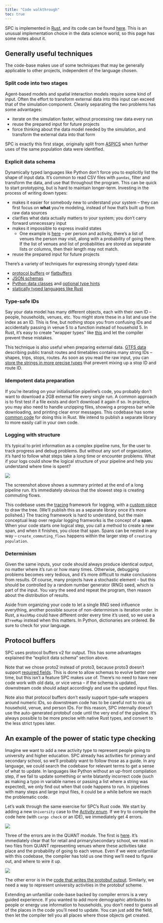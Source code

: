 ```yaml
---
title: "Code walkthrough"
toc: true
---
```


SPC is implemented in [Rust](https://www.rust-lang.org), and its code can be
found [here](https://github.com/alan-turing-institute/uatk-spc/tree/main/src).
This is an unusual implementation choice in the data science world, so this
page has some notes about it.

## Generally useful techniques

The code-base makes use of some techniques that may be generally applicable to
other projects, independent of the language chosen.

### Split code into two stages

Agent-based models and spatial interaction models require some kind of input.
Often the effort to transform external data into this input can exceed that of
the simulation component. Cleanly separating the two problems has some
advantages:

- iterate on the simulation faster, without processing raw data every run
- reuse the prepared input for future projects
- force thinking about the data model needed by the simulation, and transform
  the external data into that form

SPC is exactly this first stage, originally split from
[ASPICS](https://github.com/alan-turing-institute/uatk-aspics) when further
uses of the same population data were identified.

### Explicit data schema

Dynamically typed languages like Python don't force you to explicitly list the
shape of input data. It's common to read CSV files with `pandas`, filter and
transform the data, and use that throughout the program. This can be quick to
start prototyping, but is hard to maintain longer-term. Investing in the process
of writing down types:

- makes it easier for somebody new to understand your system -- they can first
  focus on **what** you're modeling, instead of how that's built up from raw
  data sources
- clarifies what data actually matters to your system; you don't carry forward
  unnecessary input
- makes it impossible to express invalid states
  - One example is
    [here](https://github.com/alan-turing-institute/uatk-spc/blob/ddca656761c818a2d586ca5fa6260e1138b94d36/src/lib.rs#L145)
    -- per person and activity, there's a list of venues the person may visit,
    along with a probability of going there. If the list of venues and list of
    probabilities are stored as separate lists or columns, then their length may
    not match.
- reuse the prepared input for future projects

There's a variety of techniques for expressing strongly typed data:

- [protocol buffers](https://developers.google.com/protocol-buffers/docs/pythontutorial)
  or [flatbuffers](https://google.github.io/flatbuffers/)
- [JSON schemas](https://json-schema.org)
- [Python data classes](https://docs.python.org/3/library/dataclasses.html) and
  [optional type hints](https://mypy.readthedocs.io/en/stable/index.html)
- [statically typed languages like Rust](https://github.com/alan-turing-institute/uatk-spc/blob/ddca656761c818a2d586ca5fa6260e1138b94d36/src/lib.rs#L41)

### Type-safe IDs

Say your data model has many different objects, each with their own ID --
people, households, venues, etc. You might store these in a list and use the
index as an ID. This is fine, but nothing stops you from confusing IDs and
accidentally passing in venue 5 to a function instead of household 5. In Rust,
it's easy to create "wrapper types" like
[this](https://github.com/alan-turing-institute/uatk-spc/blob/ddca656761c818a2d586ca5fa6260e1138b94d36/src/lib.rs#L260)
and let the compiler prevent these mistakes.

This technique is also useful when preparing external data.
[GTFS data](https://developers.google.com/transit/gtfs/reference) describing
public transit routes and timetables contains many string IDs -- shapes, trips,
stops, routes. As soon as you read the raw input, you can
[store the strings in more precise types](https://github.com/a-b-street/abstreet/blob/c9de8c691c5e7fcf04817c790aeb9d14371c9328/convert_osm/src/gtfs.rs#L178)
that prevent mixing up a stop ID and route ID.

### Idempotent data preparation

If you're iterating on your initialisation pipeline's code, you probably don't
want to download a 2GB external file every single run. A common approach is to
first test if a file exists and don't download it again if so. In practice, you
may also need to handle unzipping files, showing a progress bar while
downloading, and printing clear error messages. This codebase has some
[common code](https://github.com/alan-turing-institute/uatk-spc/blob/ddca656761c818a2d586ca5fa6260e1138b94d36/src/utilities.rs)
for doing this in Rust. We intend to publish a separate library to more easily
call in your own code.

### Logging with structure

It's typical to print information as a complex pipeline runs, for the user to
track progress and debug problems. But without any sort of organization, it's
hard to follow what steps take a long time or encounter problems. What if your
logs could show the logical structure of your pipeline and help you understand
where time is spent?

![](img/tracing.png)

The screenshot above shows a summary printed at the end of a long pipeline run.
It's immediately obvious that the slowest step is creating commuting flows.

This codebase uses the [tracing](https://crates.io/crates/tracing) framework for
logging, with a
[custom piece](https://github.com/alan-turing-institute/uatk-spc/blob/main/src/tracing_span_tree.rs)
to draw the tree. (We'll publish this as a separate library once it's more
polished.) The tracing framework is hard to understand, but the main conceptual
leap over regular logging framworks is the concept of a **span**. When your code
starts one logical step, you call a method to create a new span, and when it
finishes, you close that span. Spans can be nested in any way --
`create_commuting_flows` happens within the larger step of
`creating population`.

### Determinism

Given the same inputs, your code should always produce identical output, no
matter where it's run or how many times. Otherwise, debugging problems becomes
very tedious, and it's more difficult to make conclusions from results. Of
course, many projects have a stochastic element -- but this should be controlled
by a random number generator (RNG) seed, which is part of the input. You vary
the seed and repeat the program, then reason about the distribution of results.

Aside from organizing your code to let a single RNG seed influence everything,
another possible source of non-determinism is iteration order. In Rust, a
`HashMap` could have different order every time it's used, so we use a
`BTreeMap` instead when this matters. In Python, dictionaries are ordered. Be
sure to check for your language.

## Protocol buffers

SPC uses protocol buffers v2 for output. This has some advantages explained the
"explicit data schema" section above.

Note that we chose proto2 instead of proto3, because proto3 doesn't support [required
fields](https://github.com/protocolbuffers/protobuf/issues/2497). This is done
to allow schemas to evolve better over time, but this isn't a feature SPC makes
use of. There's no need to have new code work with old data, or vice versa --
if the schema is updated, downstream code should adapt accordingly and use the
updated input files.

Note also that protocol buffers don't easily support type-safe wrappers around
numeric IDs, so downstream code has to be careful not to mix up household,
venue, and person IDs. For this reason, SPC internally doesn't use the
auto-generated protobuf code until the very end of the pipeline. It's always
possible to be more precise with native Rust types, and convert to the less
strict types later.

## An example of the power of static type checking

Imagine we want to add a new activity type to represent people going to
university and higher education. SPC already has activities for primary and
secondary school, so we'll probably want to follow those as a guide. In any
language, we could search the codebase for relevant terms to get a sense of
what to update. In languages like Python without an up-front compilation step,
if we fail to update something or write blatantly incorrect code (such as
making a typo in variable names or passing a list where a string was expected),
we only find out when that code happens to run. In pipelines with many steps
and large input files, it could be a while before we reach the problematic
code.

Let's walk through the same exercise for SPC's Rust code. We start by adding a
new `University` case to the [Activity
enum](https://github.com/alan-turing-institute/uatk-spc/blob/03bd8152a33ba43d6de96e308df6748e4e4183ea/src/lib.rs#L128).
If we try to compile the code here (with `cargo check` or an IDE), we
immediately get 4 errors.

![](img/error1.png)

Three of the errors are in the QUANT module. The first is
[here](https://github.com/alan-turing-institute/uatk-spc/blob/03bd8152a33ba43d6de96e308df6748e4e4183ea/src/init/quant.rs#L38).
It's immediately clear that for retail and primary/secondary school, we read in
two files from QUANT representing venues where these activities take place and
the probability of going to each venue. Even if we were unfamiliar with this
codebase, the compiler has told us one thing we'll need to figure out, and
where to wire it up.

![](img/error2.png)

The other error is in the [code that writes the protobuf
output](https://github.com/alan-turing-institute/uatk-spc/blob/03bd8152a33ba43d6de96e308df6748e4e4183ea/src/protobuf.rs#L134).
Similarly, we need a way to represent university activities in the protobuf
scheme.

Extending an unfamiliar code-base backed by compiler errors is a very guided
experience. If you wanted to add more demographic attributes to people or
energy use information to households, you don't need to guess all of the places
in the code you'll need to update. You can just add the field, then let the
compiler tell you all places where those objects get created.
